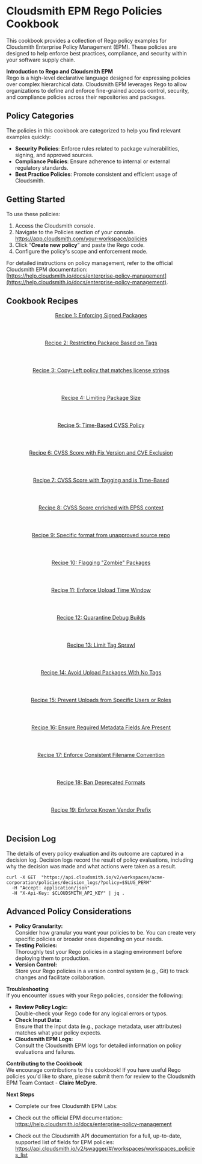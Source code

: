 
# Cloudsmith EPM Rego Policies Cookbook

This cookbook provides a collection of Rego policy examples for Cloudsmith Enterprise Policy Management (EPM). These policies are designed to help enforce best practices, compliance, and security within your software supply chain.

**Introduction to Rego and Cloudsmith EPM**  
Rego is a high-level declarative language designed for expressing policies over complex hierarchical data. Cloudsmith EPM leverages Rego to allow organizations to define and enforce fine-grained access control, security, and compliance policies across their repositories and packages.


## Policy Categories
The policies in this cookbook are categorized to help you find relevant examples quickly:

* **Security Policies**: Enforce rules related to package vulnerabilities, signing, and approved sources.  
* **Compliance Policies**: Ensure adherence to internal or external regulatory standards.  
* **Best Practice Policies**: Promote consistent and efficient usage of Cloudsmith.

## Getting Started

To use these policies:

1. Access the Cloudsmith console.  
2. Navigate to the Policies section of your console.  
https://app.cloudsmith.com/your-workspace/policies  
3. Click “**Create new policy**” and paste the Rego code.  
4. Configure the policy's scope and enforcement mode.

For detailed instructions on policy management, refer to the official Cloudsmith EPM documentation: [https://help.cloudsmith.io/docs/enterprise-policy-management](https://help.cloudsmith.io/docs/enterprise-policy-management).


## Cookbook Recipes

<div className={styles.iconGrid}>
  <a href="epm-rego-cookbook/recipe-1" className={styles.iconWrapper}>
    <header>
      <span className={'headlineXXXS'}>Recipe 1: Enforcing Signed Packages</span>
    </header>
    <footer>
      <Icon name={'rego'} as="svg" title="Recipe" className={styles.logo} width={24} height={24} />
      <Icon name={'arrowRight'} as="svg" title="Go to recipe" className={styles.arrowIcon} width={24} height={24} />
    </footer>
  </a>
  <a href="epm-rego-cookbook/recipe-2" className={styles.iconWrapper}>
    <header>
      <span className={'headlineXXXS'}>Recipe 2: Restricting Package Based on Tags</span>
    </header>
    <footer>
      <Icon name={'rego'} as="svg" title="Recipe" className={styles.logo} width={24} height={24} />
      <Icon name={'arrowRight'} as="svg" title="Go to recipe" className={styles.arrowIcon} width={24} height={24} />
    </footer>
  </a>
  <a href="epm-rego-cookbook/recipe-3" className={styles.iconWrapper}>
    <header>
      <span className={'headlineXXXS'}>Recipe 3: Copy-Left policy that matches license strings</span>
    </header>
    <footer>
      <Icon name={'rego'} as="svg" title="Recipe" className={styles.logo} width={24} height={24} />
      <Icon name={'arrowRight'} as="svg" title="Go to recipe" className={styles.arrowIcon} width={24} height={24} />
    </footer>
  </a>
  <a href="epm-rego-cookbook/recipe-4" className={styles.iconWrapper}>
    <header>
      <span className={'headlineXXXS'}>Recipe 4: Limiting Package Size</span>
    </header>
    <footer>
      <Icon name={'rego'} as="svg" title="Recipe" className={styles.logo} width={24} height={24} />
      <Icon name={'arrowRight'} as="svg" title="Go to recipe" className={styles.arrowIcon} width={24} height={24} />
    </footer>
  </a>
  <a href="epm-rego-cookbook/recipe-5" className={styles.iconWrapper}>
    <header>
      <span className={'headlineXXXS'}>Recipe 5: Time-Based CVSS Policy</span>
    </header>
    <footer>
      <Icon name={'rego'} as="svg" title="Recipe" className={styles.logo} width={24} height={24} />
      <Icon name={'arrowRight'} as="svg" title="Go to recipe" className={styles.arrowIcon} width={24} height={24} />
    </footer>
  </a>
  <a href="epm-rego-cookbook/recipe-6" className={styles.iconWrapper}>
    <header>
      <span className={'headlineXXXS'}>Recipe 6: CVSS Score with Fix Version and CVE Exclusion</span>
    </header>
    <footer>
      <Icon name={'rego'} as="svg" title="Recipe" className={styles.logo} width={24} height={24} />
      <Icon name={'arrowRight'} as="svg" title="Go to recipe" className={styles.arrowIcon} width={24} height={24} />
    </footer>
  </a>
  <a href="epm-rego-cookbook/recipe-7" className={styles.iconWrapper}>
    <header>
      <span className={'headlineXXXS'}>Recipe 7: CVSS Score with Tagging and is Time-Based</span>
    </header>
    <footer>
      <Icon name={'rego'} as="svg" title="Recipe" className={styles.logo} width={24} height={24} />
      <Icon name={'arrowRight'} as="svg" title="Go to recipe" className={styles.arrowIcon} width={24} height={24} />
    </footer>
  </a>
  <a href="epm-rego-cookbook/recipe-8" className={styles.iconWrapper}>
    <header>
      <span className={'headlineXXXS'}>Recipe 8: CVSS Score enriched with EPSS context</span>
    </header>
    <footer>
      <Icon name={'rego'} as="svg" title="Recipe" className={styles.logo} width={24} height={24} />
      <Icon name={'arrowRight'} as="svg" title="Go to recipe" className={styles.arrowIcon} width={24} height={24} />
    </footer>
  </a>
  <a href="epm-rego-cookbook/recipe-9" className={styles.iconWrapper}>
    <header>
      <span className={'headlineXXXS'}>Recipe 9: Specific format from unapproved source repo</span>
    </header>
    <footer>
      <Icon name={'rego'} as="svg" title="Recipe" className={styles.logo} width={24} height={24} />
      <Icon name={'arrowRight'} as="svg" title="Go to recipe" className={styles.arrowIcon} width={24} height={24} />
    </footer>
  </a>
  <a href="epm-rego-cookbook/recipe-10" className={styles.iconWrapper}>
    <header>
      <span className={'headlineXXXS'}>Recipe 10: Flagging "Zombie" Packages</span>
    </header>
    <footer>
      <Icon name={'rego'} as="svg" title="Recipe" className={styles.logo} width={24} height={24} />
      <Icon name={'arrowRight'} as="svg" title="Go to recipe" className={styles.arrowIcon} width={24} height={24} />
    </footer>
  </a>
  <a href="epm-rego-cookbook/recipe-11" className={styles.iconWrapper}>
    <header>
      <span className={'headlineXXXS'}>Recipe 11: Enforce Upload Time Window</span>
    </header>
    <footer>
      <Icon name={'rego'} as="svg" title="Recipe" className={styles.logo} width={24} height={24} />
      <Icon name={'arrowRight'} as="svg" title="Go to recipe" className={styles.arrowIcon} width={24} height={24} />
    </footer>
  </a>
  <a href="epm-rego-cookbook/recipe-12" className={styles.iconWrapper}>
    <header>
      <span className={'headlineXXXS'}>Recipe 12: Quarantine Debug Builds</span>
    </header>
    <footer>
      <Icon name={'rego'} as="svg" title="Recipe" className={styles.logo} width={24} height={24} />
      <Icon name={'arrowRight'} as="svg" title="Go to recipe" className={styles.arrowIcon} width={24} height={24} />
    </footer>
  </a>
  <a href="epm-rego-cookbook/recipe-13" className={styles.iconWrapper}>
    <header>
      <span className={'headlineXXXS'}>Recipe 13: Limit Tag Sprawl</span>
    </header>
    <footer>
      <Icon name={'rego'} as="svg" title="Recipe" className={styles.logo} width={24} height={24} />
      <Icon name={'arrowRight'} as="svg" title="Go to recipe" className={styles.arrowIcon} width={24} height={24} />
    </footer>
  </a>
  <a href="epm-rego-cookbook/recipe-14" className={styles.iconWrapper}>
    <header>
      <span className={'headlineXXXS'}>Recipe 14: Avoid Upload Packages With No Tags</span>
    </header>
    <footer>
      <Icon name={'rego'} as="svg" title="Recipe" className={styles.logo} width={24} height={24} />
      <Icon name={'arrowRight'} as="svg" title="Go to recipe" className={styles.arrowIcon} width={24} height={24} />
    </footer>
  </a>
  <a href="epm-rego-cookbook/recipe-15" className={styles.iconWrapper}>
    <header>
      <span className={'headlineXXXS'}>Recipe 15: Prevent Uploads from Specific Users or Roles</span>
    </header>
    <footer>
      <Icon name={'rego'} as="svg" title="Recipe" className={styles.logo} width={24} height={24} />
      <Icon name={'arrowRight'} as="svg" title="Go to recipe" className={styles.arrowIcon} width={24} height={24} />
    </footer>
  </a>
  <a href="epm-rego-cookbook/recipe-16" className={styles.iconWrapper}>
    <header>
      <span className={'headlineXXXS'}>Recipe 16: Ensure Required Metadata Fields Are Present</span>
    </header>
    <footer>
      <Icon name={'rego'} as="svg" title="Recipe" className={styles.logo} width={24} height={24} />
      <Icon name={'arrowRight'} as="svg" title="Go to recipe" className={styles.arrowIcon} width={24} height={24} />
    </footer>
  </a>
  <a href="epm-rego-cookbook/recipe-17" className={styles.iconWrapper}>
    <header>
      <span className={'headlineXXXS'}>Recipe 17: Enforce Consistent Filename Convention</span>
    </header>
    <footer>
      <Icon name={'rego'} as="svg" title="Recipe" className={styles.logo} width={24} height={24} />
      <Icon name={'arrowRight'} as="svg" title="Go to recipe" className={styles.arrowIcon} width={24} height={24} />
    </footer>
  </a>
  <a href="epm-rego-cookbook/recipe-18" className={styles.iconWrapper}>
    <header>
      <span className={'headlineXXXS'}>Recipe 18: Ban Deprecated Formats</span>
    </header>
    <footer>
      <Icon name={'rego'} as="svg" title="Recipe" className={styles.logo} width={24} height={24} />
      <Icon name={'arrowRight'} as="svg" title="Go to recipe" className={styles.arrowIcon} width={24} height={24} />
    </footer>
  </a>
  <a href="epm-rego-cookbook/recipe-19" className={styles.iconWrapper}>
    <header>
      <span className={'headlineXXXS'}>Recipe 19: Enforce Known Vendor Prefix</span>
    </header>
    <footer>
      <Icon name={'rego'} as="svg" title="Recipe" className={styles.logo} width={24} height={24} />
      <Icon name={'arrowRight'} as="svg" title="Go to recipe" className={styles.arrowIcon} width={24} height={24} />
    </footer>
  </a>
</div>



## Decision Log 

The details of every policy evaluation and its outcome are captured in a decision log. Decision logs record the result of policy evaluations, including why the decision was made and what actions were taken as a result.

```
curl -X GET  "https://api.cloudsmith.io/v2/workspaces/acme-corporation/policies/decision_logs/?policy=$SLUG_PERM"   
  -H "Accept: application/json"   
  -H "X-Api-Key: $CLOUDSMITH_API_KEY" | jq .
```

## Advanced Policy Considerations  

* **Policy Granularity:**   
  Consider how granular you want your policies to be. You can create very specific policies or broader ones depending on your needs.  
* **Testing Policies:**  
  Thoroughly test your Rego policies in a staging environment before deploying them to production.  
* **Version Control:**  
  Store your Rego policies in a version control system (e.g., Git) to track changes and facilitate collaboration.

**Troubleshooting**  
If you encounter issues with your Rego policies, consider the following:

* **Review Policy Logic:**   
  Double-check your Rego code for any logical errors or typos.  
* **Check Input Data:**   
  Ensure that the input data (e.g., package metadata, user attributes) matches what your policy expects.  
* **Cloudsmith EPM Logs:**  
  Consult the Cloudsmith EPM logs for detailed information on policy evaluations and failures.

**Contributing to the Cookbook**  
We encourage contributions to this cookbook! If you have useful Rego policies you'd like to share, please submit them for review to the Cloudsmith EPM Team Contact - **Claire McDyre**.

**Next Steps**

* Complete our free Cloudsmith EPM Labs:

* Check out the official EPM documentation::  
  https://help.cloudsmith.io/docs/enterprise-policy-management

* Check out the Cloudsmith API documentation for a full, up-to-date, supported list of fields for EPM policies:  
  https://api.cloudsmith.io/v2/swagger/#/workspaces/workspaces_policies_list

